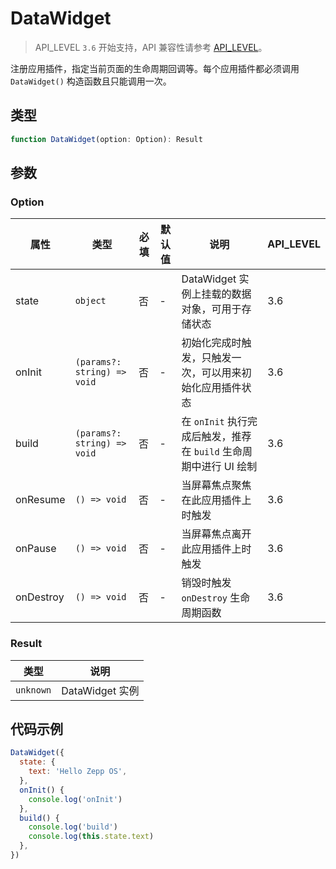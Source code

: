 # DataWidget

> API_LEVEL `3.6` 开始支持，API 兼容性请参考 [API_LEVEL](../../../../guides/framework/device/compatibility.md)。

注册应用插件，指定当前页面的生命周期回调等。每个应用插件都必须调用 `DataWidget()` 构造函数且只能调用一次。

## 类型

```ts
function DataWidget(option: Option): Result
```

## 参数

### Option

| 属性      | 类型                                       | 必填 | 默认值 | 说明                                                              | API_LEVEL |
| --------- | ------------------------------------------ | ---- | ------ | ----------------------------------------------------------------- | --------- |
| state     | <code>object</code>                        | 否   | -      | DataWidget 实例上挂载的数据对象，可用于存储状态                   | 3.6       |
| onInit    | <code>(params?: string) =&#62; void</code> | 否   | -      | 初始化完成时触发，只触发一次，可以用来初始化应用插件状态          | 3.6       |
| build     | <code>(params?: string) =&#62; void</code> | 否   | -      | 在 `onInit` 执行完成后触发，推荐在 `build` 生命周期中进行 UI 绘制 | 3.6       |
| onResume  | <code>() =&#62; void</code>                | 否   | -      | 当屏幕焦点聚焦在此应用插件上时触发                                | 3.6       |
| onPause   | <code>() =&#62; void</code>                | 否   | -      | 当屏幕焦点离开此应用插件上时触发                                  | 3.6       |
| onDestroy | <code>() =&#62; void</code>                | 否   | -      | 销毁时触发 `onDestroy` 生命周期函数                               | 3.6       |

### Result

| 类型                 | 说明            |
| -------------------- | --------------- |
| <code>unknown</code> | DataWidget 实例 |

## 代码示例

```js title="DataWidget.js"
DataWidget({
  state: {
    text: 'Hello Zepp OS',
  },
  onInit() {
    console.log('onInit')
  },
  build() {
    console.log('build')
    console.log(this.state.text)
  },
})
```
